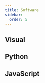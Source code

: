 ```yaml
---
title: Software
sidebar:
  order: 5
---
```



## Visual

<LinkCard
  title="Open Data Editor"
  description="<img src='../../assets/odet.png' /> <br /> No-code application to explore and publish all kinds of data: datasets, tables, charts, maps, stories, and more. Forever free and open source project powered by open standards and generative AI."
  href="https://opendataeditor.org"
/>

## Python

<CardGrid>
  <LinkCard
    title="frictionless-py"
    description="Data management framework for Python that provides functionality to describe, extract, validate, and transform tabular data"
    href="https://framework.frictionlessdata.io/"
  />
  <LinkCard
    title="dataflows"
    description="DataFlows is a simple, intuitive lightweight framework for building data processing flows in python."
    href="https://github.com/datahq/dataflows"
  />
</CardGrid>

## JavaScript

<CardGrid>
  <LinkCard
    title="frictionless-js"
    description="A lightweight, standardized library accessing files and datasets, especially tabular ones (CSV, Excel)."
    href="https://github.com/frictionlessdata/frictionless-js"
  />
  <LinkCard
    title="datapackage-render-js"
    description="React components for rendering Data Package Views."
    href="https://github.com/frictionlessdata/datapackage-render-js"
  />
</CardGrid>
